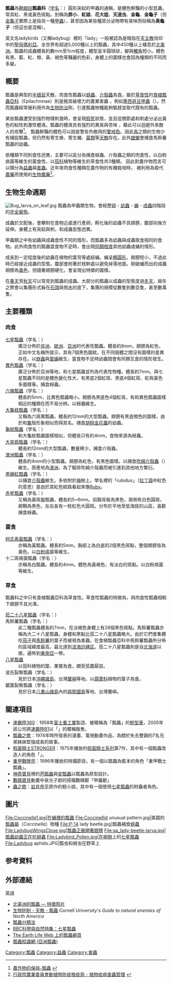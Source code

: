 {{otheruses|subject=|other=其他同名条目|瓢蟲 (消歧義)}}
{{Automatic taxobox
| name = 瓢蟲科
| image =Ladybug.jpg
| image_width = 240px
| image_caption = 瓢蟲
| taxon = Coccinellidae
| authority = [[Pierre_André_Latreille|Latreille]], 1807
| subdivision_ranks = [[亞科|亞科]]
| subdivision = 
*[[瓢蟲亞科|瓢蟲亞科]] Coccinellinae
*[[紅瓢蟲亞科|紅瓢蟲亞科]] Coccidulinae
*[[小艷瓢蟲亞科|小艷瓢蟲亞科]] Sticholotidinae
*[[盔唇瓢蟲亞科|盔唇瓢蟲亞科]] Chilocorinae
*[[小毛瓢蟲亞科|小毛瓢蟲亞科]] Scymninae
*[[食植瓢蟲亞科|食植瓢蟲亞科]] Epilachninae<ref>虞國躍、王效岳著，《台灣瓢蟲彩色圖鑑》，1999年。</ref>
*[[刻眼瓢蟲亞科|刻眼瓢蟲亞科]] Ortaliinae
*[[隱脛瓢蟲亞科|隱脛瓢蟲亞科]] Aspidimerinae<ref>[http://140.133.6.14/cpedia/Content.asp?ID=20152 中國大百科智慧藏 - 瓢蟲科]{{dead link|date=2018年1月 |bot=InternetArchiveBot |fix-attempted=yes }}</ref>
*[[顯盾瓢蟲亞科|顯盾瓢蟲亞科]] Hyperaspinae
| genus = 
}}

'''瓢蟲'''為[[鞘翅目|鞘翅目]]'''瓢蟲科'''（[[学名|学名]]：{{lang|la|''Coccinellidae''}}）圓形突起的甲蟲的通稱，是體色鮮豔的小型昆蟲，常具紅、黑或黃色斑點。別稱為'''胖小'''、'''紅娘'''、'''花大姐'''、'''天道虫'''、'''金龜'''、'''金龜子'''（但[[金龜子|金龜子]]實際上是指另一種[[甲蟲|甲蟲]]），甚至因為某些種其分泌物帶有臭味而俗稱為'''臭龜子'''（但這也是混稱）。

英文名ladybirds（又稱ladybug）裡的「lady」一般被認為是暗指在[[天主教|天主教]]信仰中的[[聖母瑪利亞|聖母瑪利亞]]。全世界有超過5,000種以上的瓢蟲，其中450種以上棲息於[[北美洲|北美洲]]。瓢蟲的成蟲體長約數mm至1cm程度，體型呈半圓球狀，腳與[[觸角|觸角]]短小。體色有黑、藍、紅、橙、黃、褐色等豔麗的色彩，身體上的圖樣也會因為種類的不同而多變。

== 概要 ==
瓢蟲是典型的[[半翅目|半翅目]]天敵，肉食性瓢蟲以[[蚜蟲|蚜蟲]]、[[介殼蟲|介殼蟲]]為食。屬於[[草食性|草食性]]的[[食植瓢蟲亞科|食植瓢蟲亞科]]（Epilachninae）則是極具破壞力的農業害蟲
，例如[[墨西哥豆甲蟲|墨西哥豆甲蟲]]（''{{lang|la|Epilachna varivestis}}''）。然而瓢蟲經常被利用作為[[生物防治|生物防治]]劑，引進瓢蟲物種能夠驅趕並取代既有的瓢蟲。

某些瓢蟲遭受到強烈物理刺激時，會呈現[[假死|假死]]狀態，並且從關節處和刺處分泌出黃色的粘性刺激性體液。瓢蟲的體液具有強烈的異臭與苦味
，藉此可以迴避外來敵人的攻擊<ref>[http://organic.niu.edu.tw/03-production/sick/sick-13-2.htm 農作物的保母-瓢蟲] {{webarchive|url=https://web.archive.org/web/20070520055429/http://organic.niu.edu.tw/03-production/sick/sick-13-2.htm |date=2007-05-20 }}</ref>。
瓢蟲鮮豔的體色可以說是警告外敵用的[[警戒色|警戒色]]。因此[[鳥|鳥]]之類的生物少有捕捉瓢蟲，但仍然有寄生蜂、寄生蠅、[[真菌|菌類]]等[[天敵|天敵]]存在。此外[[螳螂|螳螂]]會捕食馬鈴薯瓢蟲的幼蟲。

依種類不同則食性迥異，主要可以區分為捕食蚜蟲、介殼蟲之類的肉食性，以白粉病菌等維生的菌食性，以[[茄科|茄科]]植物等維生的草食性共3種類。
因此對農作物而言可以類分為[[益蟲|益蟲]]與[[害蟲|害蟲]]。近年來肉食性種類在農作物的有機栽培時，
被利用為取代[[農藥|農藥]]而使用的[[生物農藥|生物農藥]]<ref>[http://www.baphiq.gov.tw/ct.asp?xItem=6253&ctNode=1438&mp=1 行政院農業委員會動植物防疫檢疫局 - 植物疫病害蟲管理] {{webarchive|url=https://web.archive.org/web/20070930015218/http://www.baphiq.gov.tw/ct.asp?xItem=6253&ctNode=1438&mp=1 |date=2007-09-30 }}</ref>。

== 生物生命週期 ==
[[File:Bug_larva_on_leaf.jpg|thumb]]
瓢蟲為甲蟲類生物，會經歷[[卵|卵]] - [[幼蟲|幼蟲]] - [[蛹|蛹]] - [[成蟲|成蟲]]四階段的[[完全變態|完全變態]]。

成蟲於交配後，會攀附在食物近處進行產卵。孵化後的幼蟲不具翅膀，腹部向後方延伸。身體上有突起與刺，和成蟲型態迥異。

甲蟲類之中有幼蟲與成蟲食性不同的情形，而瓢蟲多為幼蟲與成蟲取食相同的食物。此外肉食性的瓢蟲當食物不足時，會出現[[同類相食|同類相食]]其他幼蟲或蛹的情形。

成長到一定程度後的幼蟲在植物的葉背等處結蛹。蛹呈[[橢圓形|橢圓形]]，翅膀短小，不過此時已經接近成蟲的型態。腹部會附著於枝幹處以避免掉落地面。剛破蛹而出的成蟲翅膀為[[黃色|黃色]]，但隨著翅膀硬化，會呈現出特徵的圖樣。

在[[春天|春天]]至[[秋天|秋天]]可以常見到瓢蟲的成蟲。大部分的瓢蟲以成蟲的型態度過[[冬天|冬天]]，越冬之際會以集團形式躲在[[石頭|石頭]]與倒[[木|木]]的底下，集團的規模從數隻到數百隻，甚至數萬隻。

== 主要種類 ==
=== 肉食 ===
;[[七星瓢蟲|七星瓢蟲]]（学名：{{lang|la|''Coccinella septempunctata''}}）
: 廣泛分佈於[[非洲|非洲]]、[[歐洲|歐洲]]、[[亞洲|亞洲]]的代表性瓢蟲。體長約8mm，翅膀為紅色，正如中文名稱所提示，其有7個黑色圖紋。在不同個體之間沒有圖樣的差異存在。以[[蚜蟲|蚜蟲]]與[[葉蟎|葉蟎]]維生，當食物不足時幼蟲間會有同類互食的情形發生。
;[[異色瓢蟲|異色瓢蟲]]（学名：{{lang|la|''Harmonia axyridis''}}）
:廣泛分佈於亞洲等地，和七星瓢蟲並列為代表性物種。體長約7mm。與七星瓢蟲不同的是體色變化性大，有黑底2個紅斑、黑底4個紅斑、紅與黃色多圖樣等。捕食蚜蟲。
;[[六條瓢蟲|六條瓢蟲]]（学名：{{lang|la|''Menochilus sexmaculatus''}}）
:體長約5mm，比異色瓢蟲略小。翅膀為黑底色4個紅斑，有和異色瓢蟲圖樣相近的種類在而不易分辨。以蚜蟲維生。
;[[大龜紋瓢蟲|大龜紋瓢蟲]]（学名：{{lang|la|''Aiolocaria hexaspilota''}}）
:又稱為六斑異瓢蟲，體長約12mm的大型瓢蟲。翅膀有黑底橙色的圖樣，由於和[[龜|龜]]殼形象相似而得其名。捕食[[胡桃|胡桃]][[金花蟲|金花蟲]]的幼蟲。
;[[龜紋瓢蟲|龜紋瓢蟲]]（学名：{{lang|la|''Propylaea japonica''}}）
:和大龜紋瓢蟲圖樣相似，但體長只有約4mm。食物來源為蚜蟲。
;[[大突肩瓢蟲|大突肩瓢蟲]]（学名：{{lang|la|''Synonycha grandis''}}）
:體長約12mm的大型瓢蟲，數量稀少。捕食介殼蟲。
;[[澳洲瓢蟲|澳洲瓢蟲]]（学名：{{lang|la|''Rodolia cardinalis''}}）
:體長約4mm的小型瓢蟲。翅膀為紅色，有黑色圖樣。以捕食[[吹綿介殼蟲|吹綿介殼蟲]]（{{lang|la|''Icerya purchasi''}}）維生。原產地為[[澳洲|澳洲]]，為了驅除吹綿介殼蟲而被引進到其他地方繁衍。
;[[黑緣紅瓢蟲|黑緣紅瓢蟲]]（学名：{{lang|la|''Chilocorus rubidus''}}）
:以捕食[[介殼蟲|介殼蟲]]維生。多依附於[[梅|梅]]樹上。學名裡的「rubidus」（[[拉丁語|拉丁語]]中紅色的意思）是由於其紅色紋路看起來像[[紅寶石|Ruby]]。
;[[赤星瓢蟲|赤星瓢蟲]]（学名：{{lang|la|''Lemnia saucia''}}）
:又稱為黃斑盤瓢蟲，體長約5~6mm。前胸背板為黑色，兩側有白色圓斑，翅鞘為黑色，左右各有一枚紅色大圓斑。分布於平地至低海拔的山區，喜歡捕食蚜蟲。

=== 菌食 ===
;[[柯氏素菌瓢蟲|柯氏素菌瓢蟲]]（学名：{{lang|la|''Illeis koebelei''}}）
:亦稱為黃瓢蟲。體長約5mm。胸部上為白底的2個黑色斑點，整個翅膀皆為黃色。以[[白粉病|白粉病]]菌等維生。
;十二斑褐菌瓢蟲（学名：{{lang|la|''Vibidia duodecimguttata''}}）
:亦稱為白瓢蟲。體長約4mm。體色為黃褐色，有淡白的斑點。以白粉病菌等維生。

=== 草食 ===
瓢蟲科之中只有食植瓢蟲亞科為草食性。草食性瓢蟲的特徵為，與肉食性瓢蟲相較下翅膀不具光澤。

;[[茄二十八星瓢蟲|茄二十八星瓢蟲]]（学名：{{lang|la|''Henosepilachna vigintioctopunctata''}}）
;馬鈴薯瓢蟲（学名：{{lang|la|''Henosepilachna vigintioctomaculata''}}）
:此二種瓢蟲體長約7mm，在淡褐色身體上有28個黑色斑點。馬鈴薯瓢蟲亦稱為大二十八星瓢蟲，身體和黑點比茄二十八星瓢蟲略大。由於它們會集體吃[[茄子|茄子]]與[[馬鈴薯|馬鈴薯]]的葉子而被視為害蟲。在食植瓢蟲亞科中馬鈴薯瓢蟲所分佈的區域緯度最高，最北達到[[滨海边疆区|滨海边疆区]]。茄二十八星瓢蟲則是自[[北海道|北海道]]以南，遍佈到[[東南亞|東南亞]]一帶。
;[[八星瓢蟲|八星瓢蟲]]
:以茄科植物的葉、果實為食，頗受茄農厭惡。
;波氏裂臀瓢蟲（学名：{{lang|la|''Henosepilachna boisduvali''}}）
:見於日本[[沖繩諸島|沖繩諸島]]、台灣[[蘭嶼|蘭嶼]]等地。以[[葫蘆科|葫蘆科]]植物的葉子為食。
;鋸葉裂臀瓢蟲（学名：{{lang|la|''Henosepilachna pusillanima''}}）
:見於日本[[八重山諸島|八重山諸島]]內的[[與那國島|與那國島]]等地、台灣蘭嶼。

== 關連項目 ==
* [[速霸陸360|速霸陸360]]：1958年[[富士重工業|富士重工業]]製造、被暱稱為「瓢蟲」的[[輕型車|輕型車]]，2005年該公司將[[速霸陸R1|速霸陸R1]]以「{{lang|ja|NEWてんとう虫}}」的暱稱販售。
* [[瓢蟲之歌|瓢蟲之歌]]：1974年時所發表的漫畫、電視動畫作品，為關於失去雙親的7名兄弟姊妹堅強成長的故事。
* [[假面騎士STRONGER|假面騎士STRONGER]]：1975年播放的[[假面騎士系列|假面騎士系列]]第7作，其中有一個瓢蟲改造人的角色「{{lang|ja|電波人間タックル}}」。
* [[重甲戰隊兜|重甲戰隊兜]]：1996年播放的特攝節目，有一個以瓢蟲為藍本的角色「重甲戰士瓢蟲」。
* [[神奇寶貝|神奇寶貝]]裡的[[芭瓢蟲|芭瓢蟲]]與[[安瓢蟲|安瓢蟲]]以瓢蟲為原型設計。
* [[數碼寶貝|數碼寶貝]]動畫中泉光子郎的搭檔數碼獸「甲蟲獸」
* [[蟲之歌|蟲之歌]]：[[岩井恭平|岩井恭平]]原作的輕小說，其中有一個使用[[七星瓢蟲|七星瓢蟲]]的附蟲者角色。

== 圖片 ==
<gallery>
File:Coccinelle1.jpg|在蛹裡的瓢蟲
File:Coccinellid unusual pattern.jpg|美國的[[瓢蟲屬|瓢蟲屬]]（''Coccinella''）物種
File:P-14 lady beetle.jpg]瓢蟲補食[[蚜蟲|蚜蟲]]
File:LadybugWingsClose.jpg|瓢蟲正展開著翅膀
File:sa_lady-beetle-larva.jpg|瓢蟲幼蟲正在吃蚜蟲
File:Ladybird_Pollen.jpg|在[[柳樹|柳樹]]上的[[七星瓢蟲|七星瓢蟲]]
File:Ladybug aphids.JPG|瓢虫和蚜虫在野草上
</gallery>

== 参考資料 ==
{{Reflist}}

== 外部連結 ==
{{Commons category|Coccinellidae|瓢蟲科}}
{{wikispecies|Coccinellidae}}
;英語
* [http://www.cirrusimage.com/beetles_ladybird.htm 北美洲的瓢蟲 — 特徵照片] {{Wayback|url=http://www.cirrusimage.com/beetles_ladybird.htm |date=20210421055618 }}
* [http://www.nysaes.cornell.edu/ent/biocontrol/predators/ladybintro.html 生物防制 - 天敵 - 瓢蟲] {{Wayback|url=http://www.nysaes.cornell.edu/ent/biocontrol/predators/ladybintro.html |date=20100617105742 }} Cornell University's ''Guide to natural enemies of North America''
* [https://web.archive.org/web/20070310234020/http://www.phil.uni-passau.de/didaktik_natw/fuersch/taxonomy.html 瓢蟲分類法]
* [http://www.bbc.co.uk/nature/animals/wildbritain/springwatch/record/ladybird.shtml BBC科學與自然特集：七星瓢蟲] {{Wayback|url=http://www.bbc.co.uk/nature/animals/wildbritain/springwatch/record/ladybird.shtml |date=20070323163621 }}
* [http://www.earthlife.net/insects/coccinel.html The Earth Life Web 上的瓢蟲網頁] {{WebCite|url=https://www.webcitation.org/6CY8mPbyx?url=http://www.earthlife.net/insects/coccinel.html |date=20121130013421 |dateformat=iso }}
* [https://www.webcitation.org/6CY8pkYNa?url=http://www.lady-bugs.org/ 瓢蟲知識網 (亞洲瓢蟲)]
{{Taxonbar|from=Q25327}}

[[Category:瓢蟲|Category:瓢蟲]]
[[Category:益蟲|Category:益蟲]]
[[Category:害蟲|Category:害蟲]]